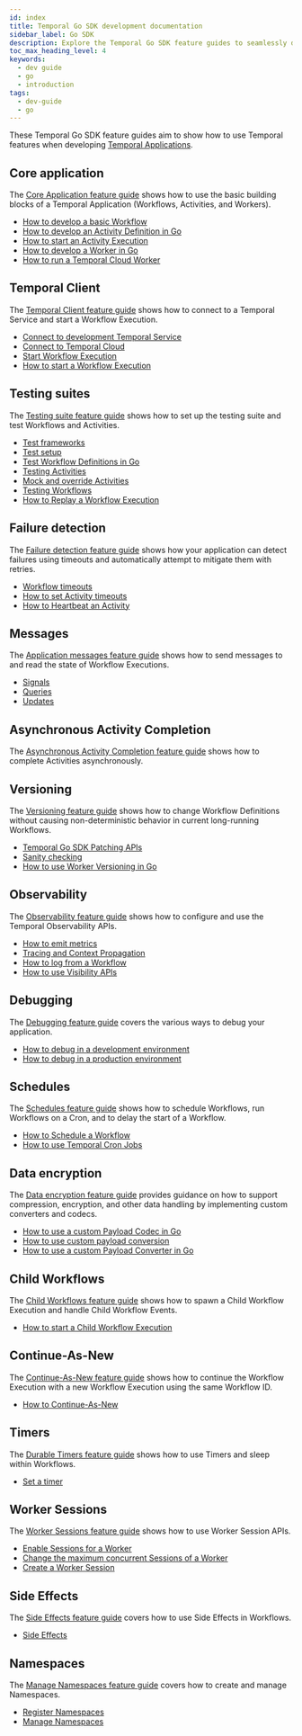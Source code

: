 ```yaml
---
id: index
title: Temporal Go SDK development documentation
sidebar_label: Go SDK
description: Explore the Temporal Go SDK feature guides to seamlessly develop and manage Temporal Applications with core components, Temporal Client connections, testing, debugging, versioning, and more.
toc_max_heading_level: 4
keywords:
  - dev guide
  - go
  - introduction
tags:
  - dev-guide
  - go
---
```


These Temporal Go SDK feature guides aim to show how to use Temporal features when developing [Temporal Applications](/temporal#temporal-application).

## Core application

The [Core Application feature guide](/develop/go/core-application) shows how to use the basic building blocks of a Temporal Application (Workflows, Activities, and Workers).

- [How to develop a basic Workflow](/develop/go/core-application#develop-workflows)
- [How to develop an Activity Definition in Go](/develop/go/core-application#activity-definition)
- [How to start an Activity Execution](/develop/go/core-application#activity-execution)
- [How to develop a Worker in Go](/develop/go/core-application#develop-worker)
- [How to run a Temporal Cloud Worker](/develop/go/core-application#run-a-temporal-cloud-worker)

## Temporal Client

The [Temporal Client feature guide](/develop/go/temporal-clients) shows how to connect to a Temporal Service and start a Workflow Execution.

- [Connect to development Temporal Service](/develop/go/temporal-clients#connect-to-development-service)
- [Connect to Temporal Cloud](/develop/go/temporal-clients#connect-to-temporal-cloud)
- [Start Workflow Execution](/develop/go/temporal-clients#start-workflow-execution)
- [How to start a Workflow Execution](/develop/go/temporal-clients#start-workflow-execution)

## Testing suites

The [Testing suite feature guide](/develop/go/testing-suite) shows how to set up the testing suite and test Workflows and Activities.

- [Test frameworks](/develop/go/testing-suite#test-frameworks)
- [Test setup](/develop/go/testing-suite#test-setup)
- [Test Workflow Definitions in Go](/develop/go/testing-suite#test-workflow-definitions)
- [Testing Activities](/develop/go/testing-suite#test-activities)
- [Mock and override Activities](/develop/go/testing-suite#mock-and-override-activities)
- [Testing Workflows](/develop/go/testing-suite#test-workflows)
- [How to Replay a Workflow Execution](/develop/go/testing-suite#replay)


## Failure detection

The [Failure detection feature guide](/develop/go/failure-detection) shows how your application can detect failures using timeouts and automatically attempt to mitigate them with retries.

- [Workflow timeouts](/develop/go/failure-detection#workflow-timeouts)
- [How to set Activity timeouts](/develop/go/failure-detection#activity-timeouts)
- [How to Heartbeat an Activity](/develop/go/failure-detection#activity-heartbeats)

## Messages

The [Application messages feature guide](/develop/go/message-passing) shows how to send messages to and read the state of Workflow Executions.

- [Signals](/develop/go/message-passing#signals)
- [Queries](/develop/go/message-passing#queries)
- [Updates](/develop/go/message-passing#updates)

## Asynchronous Activity Completion

The [Asynchronous Activity Completion feature guide](/develop/go/asynchronous-activity-completion) shows how to complete Activities asynchronously.

## Versioning

The [Versioning feature guide](/develop/go/versioning) shows how to change Workflow Definitions without causing non-deterministic behavior in current long-running Workflows.

- [Temporal Go SDK Patching APIs](/develop/go/versioning#patching)
- [Sanity checking](/develop/go/versioning#sanity-checking)
- [How to use Worker Versioning in Go](/develop/go/versioning#worker-versioning)

## Observability

The [Observability feature guide](/develop/go/observability) shows how to configure and use the Temporal Observability APIs.

- [How to emit metrics](/develop/go/observability#metrics)
- [Tracing and Context Propagation](/develop/go/observability#tracing-and-context-propogation)
- [How to log from a Workflow](/develop/go/observability#logging)
- [How to use Visibility APIs](/develop/go/observability#visibility)

## Debugging

The [Debugging feature guide](/develop/go/debugging) covers the various ways to debug your application.

- [How to debug in a development environment](/develop/go/debugging#debug-in-a-development-environment)
- [How to debug in a production environment](/develop/go/debugging#debug-in-a-production-environment)

## Schedules

The [Schedules feature guide](/develop/go/schedules) shows how to schedule Workflows, run Workflows on a Cron, and to delay the start of a Workflow.

- [How to Schedule a Workflow](/develop/go/schedules#schedule-a-workflow)
- [How to use Temporal Cron Jobs](/develop/go/schedules#temporal-cron-jobs)

## Data encryption

The [Data encryption feature guide](/develop/go/data-encryption) provides guidance on how to support compression, encryption, and other data handling by implementing custom converters and codecs.

- [How to use a custom Payload Codec in Go](/develop/go/data-encryption#custom-payload-codec)
- [How to use custom payload conversion](/develop/go/data-encryption#custom-payload-conversion)
- [How to use a custom Payload Converter in Go](/develop/go/data-encryption#custom-payload-converter)

## Child Workflows

The [Child Workflows feature guide](/develop/go/child-workflows) shows how to spawn a Child Workflow Execution and handle Child Workflow Events.

- [How to start a Child Workflow Execution](/develop/go/child-workflows#child-workflows)

## Continue-As-New

The [Continue-As-New feature guide](/develop/go/continue-as-new) shows how to continue the Workflow Execution with a new Workflow Execution using the same Workflow ID.

- [How to Continue-As-New](/develop/go/continue-as-new)

## Timers

The [Durable Timers feature guide](/develop/go/timers) shows how to use Timers and sleep within Workflows.

- [Set a timer](/develop/go/timers)

## Worker Sessions

The [Worker Sessions feature guide](/develop/go/sessions) shows how to use Worker Session APIs.

- [Enable Sessions for a Worker](/develop/go/sessions#enable-sessions)
- [Change the maximum concurrent Sessions of a Worker](/develop/go/sessions#max-concurrent-sessions)
- [Create a Worker Session](/develop/go/sessions#create-a-session)

## Side Effects

The [Side Effects feature guide](/develop/go/side-effects) covers how to use Side Effects in Workflows.

- [Side Effects](/develop/go/side-effects)

## Namespaces

The [Manage Namespaces feature guide](/develop/go/namespaces) covers how to create and manage Namespaces.

- [Register Namespaces](/develop/go/namespaces#register-namespace)
- [Manage Namespaces](/develop/go/namespaces#manage-namespaces)

